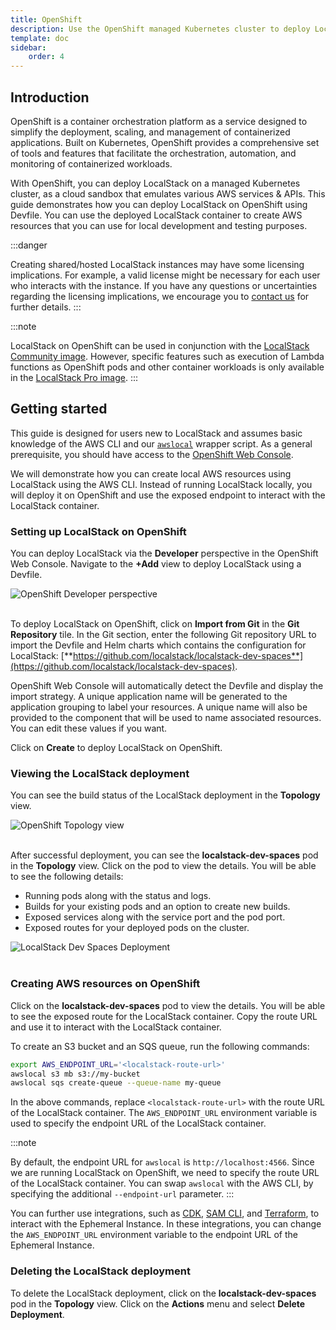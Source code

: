 ```yaml
---
title: OpenShift
description: Use the OpenShift managed Kubernetes cluster to deploy LocalStack.
template: doc
sidebar:
    order: 4
---
```


## Introduction

OpenShift is a container orchestration platform as a service designed to simplify the deployment, scaling, and management of containerized applications.
Built on Kubernetes, OpenShift provides a comprehensive set of tools and features that facilitate the orchestration, automation, and monitoring of containerized workloads.

With OpenShift, you can deploy LocalStack on a managed Kubernetes cluster, as a cloud sandbox that emulates various AWS services & APIs.
This guide demonstrates how you can deploy LocalStack on OpenShift using Devfile.
You can use the deployed LocalStack container to create AWS resources that you can use for local development and testing purposes.

:::danger

Creating shared/hosted LocalStack instances may have some licensing implications.
For example, a valid license might be necessary for each user who interacts with the instance.
If you have any questions or uncertainties regarding the licensing implications, we encourage you to [contact us](https://localstack.cloud/contact) for further details.
:::

:::note

LocalStack on OpenShift can be used in conjunction with the [LocalStack Community image](https://hub.docker.com/r/localstack/localstack).
However, specific features such as execution of Lambda functions as OpenShift pods and other container workloads is only available in the [LocalStack Pro image](https://hub.docker.com/r/localstack/localstack-pro).
:::

## Getting started

This guide is designed for users new to LocalStack and assumes basic knowledge of the AWS CLI and our [`awslocal`](https://github.com/localstack/awscli-local) wrapper script.
As a general prerequisite, you should have access to the [OpenShift Web Console](https://docs.openshift.com/container-platform/4.14/web_console/web-console-overview.html).

We will demonstrate how you can create local AWS resources using LocalStack using the AWS CLI.
Instead of running LocalStack locally, you will deploy it on OpenShift and use the exposed endpoint to interact with the LocalStack container.

### Setting up LocalStack on OpenShift

You can deploy LocalStack via the **Developer** perspective in the OpenShift Web Console.
Navigate to the **+Add** view to deploy LocalStack using a Devfile.

![OpenShift Developer perspective](/images/aws/openshift-developer-view.png)
<br></br>

To deploy LocalStack on OpenShift, click on **Import from Git** in the **Git Repository** tile.
In the Git section, enter the following Git repository URL to import the Devfile and Helm charts which contains the configuration for LocalStack: [**https://github.com/localstack/localstack-dev-spaces**](https://github.com/localstack/localstack-dev-spaces).

OpenShift Web Console will automatically detect the Devfile and display the import strategy.
A unique application name will be generated to the application grouping to label your resources.
A unique name will also be provided to the component that will be used to name associated resources.
You can edit these values if you want.

Click on **Create** to deploy LocalStack on OpenShift.

### Viewing the LocalStack deployment

You can see the build status of the LocalStack deployment in the **Topology** view.

![OpenShift Topology view](/images/aws/openshift-topology-view.png)
<br></br>

After successful deployment, you can see the **localstack-dev-spaces** pod in the **Topology** view.
Click on the pod to view the details.
You will be able to see the following details:

- Running pods along with the status and logs.
- Builds for your existing pods and an option to create new builds.
- Exposed services along with the service port and the pod port.
- Exposed routes for your deployed pods on the cluster.

![LocalStack Dev Spaces Deployment](/images/aws/localstack-dev-spaces.png)
<br></br>

### Creating AWS resources on OpenShift

Click on the **localstack-dev-spaces** pod to view the details.
You will be able to see the exposed route for the LocalStack container.
Copy the route URL and use it to interact with the LocalStack container.

To create an S3 bucket and an SQS queue, run the following commands:

```bash
export AWS_ENDPOINT_URL='<localstack-route-url>'
awslocal s3 mb s3://my-bucket
awslocal sqs create-queue --queue-name my-queue
```

In the above commands, replace `<localstack-route-url>` with the route URL of the LocalStack container.
The `AWS_ENDPOINT_URL` environment variable is used to specify the endpoint URL of the LocalStack container.

:::note

By default, the endpoint URL for `awslocal` is `http://localhost:4566`.
Since we are running LocalStack on OpenShift, we need to specify the route URL of the LocalStack container.
You can swap `awslocal` with the AWS CLI, by specifying the additional `--endpoint-url` parameter.
:::

You can further use integrations, such as [CDK](https://docs.localstack.cloud/user-guide/integrations/aws-cdk/), [SAM CLI](https://docs.localstack.cloud/user-guide/integrations/aws-sam/), and [Terraform](https://docs.localstack.cloud/user-guide/integrations/terraform/), to interact with the Ephemeral Instance.
In these integrations, you can change the `AWS_ENDPOINT_URL` environment variable to the endpoint URL of the Ephemeral Instance.

### Deleting the LocalStack deployment

To delete the LocalStack deployment, click on the **localstack-dev-spaces** pod in the **Topology** view.
Click on the **Actions** menu and select **Delete Deployment**.